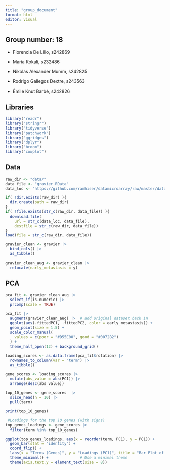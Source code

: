 ```yaml
---
title: "group_document"
format: html
editor: visual
---
```


## Group number: 18

-   Florencia De Lillo, s242869

-   Maria Kokali, s232486

-   Nikolas Alexander Mumm, s242825

-   Rodrigo Gallegos Dextre, s243563

-   Émile Knut Barbé, s242826

## Libraries

```r
library("readr")
library("stringr")
library("tidyverse")
library("patchwork")
library("ggridges")
library("dplyr")
library("broom")
library("cowplot")

```

## Data

```r
raw_dir <- "data/"
data_file <- "gravier.RData"
data_loc <- "https://github.com/ramhiser/datamicroarray/raw/master/data/"

if( !dir.exists(raw_dir) ){
  dir.create(path = raw_dir)
}
if( !file.exists(str_c(raw_dir, data_file)) ){
  download.file(
    url = str_c(data_loc, data_file),
    destfile = str_c(raw_dir, data_file))
}
load(file = str_c(raw_dir, data_file))

```

```r
gravier_clean <- gravier |>
  bind_cols() |>
  as_tibble()
```

```r
gravier_clean_aug <- gravier_clean |>
  relocate(early_metastasis = y)
```

## PCA

```r
pca_fit <- gravier_clean_aug |> 
  select_if(is.numeric) |>   
  prcomp(scale = TRUE)

```

```r
pca_fit |> 
  augment(gravier_clean_aug) |>  # add original dataset back in
  ggplot(aes(.fittedPC1, .fittedPC2, color = early_metastasis)) + 
  geom_point(size = 1.5) +
  scale_color_manual(
    values = c(poor = "#D55E00", good = "#0072B2")
  ) +
  theme_half_open(12) + background_grid()
```



```r
loading_scores <- as.data.frame(pca_fit$rotation) |> 
  rownames_to_column(var = "term") |>  
  as_tibble()  

gene_scores <- loading_scores |> 
  mutate(abs_value = abs(PC1)) |>   
  arrange(desc(abs_value))          

top_10_genes <- gene_scores  |> 
  slice_head(n = 10) |>   
  pull(term)              

print(top_10_genes)

 #Loadings for the top 10 genes (with signs)
top_genes_loadings <- gene_scores |> 
  filter(term %in% top_10_genes) 


```

```r
ggplot(top_genes_loadings, aes(x = reorder(term, PC1), y = PC1)) +
  geom_bar(stat = "identity") + 
  coord_flip() +                 
  labs(x = "Terms (Genes)", y = "Loadings (PC1)", title = "Bar Plot of Loadings for PC1") +
  theme_minimal() +              # Use a minimal theme
  theme(axis.text.y = element_text(size = 8))  
```

